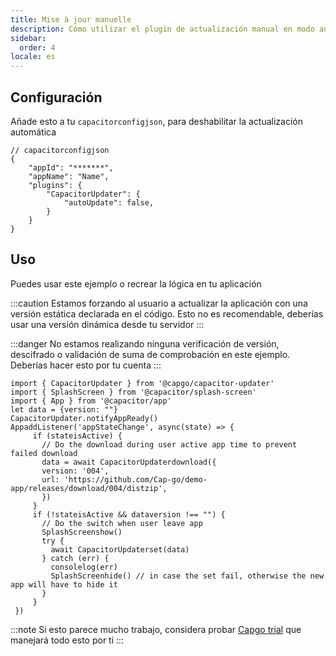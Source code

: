 ```yaml
---
title: Mise à jour manuelle
description: Cómo utilizar el plugin de actualización manual en modo autohospedado
sidebar:
  order: 4
locale: es
---
```


## Configuración

Añade esto a tu ``capacitorconfigjson``, para deshabilitar la actualización automática
```tsx
// capacitorconfigjson
{
	"appId": "*******",
	"appName": "Name",
	"plugins": {
		"CapacitorUpdater": {
			"autoUpdate": false,
		}
	}
}
```

## Uso

Puedes usar este ejemplo o recrear la lógica en tu aplicación

:::caution
Estamos forzando al usuario a actualizar la aplicación con una versión estática declarada en el código. Esto no es recomendable, deberías usar una versión dinámica desde tu servidor
:::

:::danger
No estamos realizando ninguna verificación de versión, descifrado o validación de suma de comprobación en este ejemplo. Deberías hacer esto por tu cuenta
:::

```tsx
import { CapacitorUpdater } from '@capgo/capacitor-updater'
import { SplashScreen } from '@capacitor/splash-screen'
import { App } from '@capacitor/app'
let data = {version: ""}
CapacitorUpdater.notifyAppReady()
AppaddListener('appStateChange', async(state) => {
     if (stateisActive) {
       // Do the download during user active app time to prevent failed download
       data = await CapacitorUpdaterdownload({
       version: '004',
       url: 'https://github.com/Cap-go/demo-app/releases/download/004/distzip',
       })
     }
     if (!stateisActive && dataversion !== "") {
       // Do the switch when user leave app
       SplashScreenshow()
       try {
         await CapacitorUpdaterset(data)
       } catch (err) {
         consolelog(err)
         SplashScreenhide() // in case the set fail, otherwise the new app will have to hide it
       }
     }
 })
```

:::note
Si esto parece mucho trabajo, considera probar [Capgo trial](https://capgo.app/register/) que manejará todo esto por ti
:::
